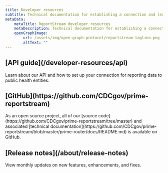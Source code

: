 ```yaml
---
title: Developer resources
subtitle: Technical documentation for establishing a connection and learning more about how ReportStream works.
metaData:
    metaTitle: ReportStream developer resources
    metaDescription: Technical documentation for establishing a connection and learning more about how ReportStream works
    openGraphImage:
        url: /assets/img/open-graph-protocol/reportstream-tagline.png
        altText: ""
---
```

<HeroWrapper>
<section className="usa-section grid-container">
<CardGroup>
        <Card gridLayout={{tablet: {col: 4}}}>
            <CardHeader>
                <h2 className="font-sans-lg">[API guide](/developer-resources/api)</h2>
            </CardHeader>
            <CardBody>
                Learn about our API and how to set up your connection for reporting data to public health entities.
            </CardBody>
        </Card>
        <Card gridLayout={{tablet: {col: 4}}}>
            <CardHeader>
                <h2 className="font-sans-lg">[GitHub](https://github.com/CDCgov/prime-reportstream)</h2>
            </CardHeader>
            <CardBody>
                As an open source project, all of our [source code](https://github.com/CDCgov/prime-reportstream/tree/master) and associated [technical documentation](https://github.com/CDCgov/prime-reportstream/blob/master/prime-router/docs/README.md) is available on GitHub.
            </CardBody>
        </Card>
        <Card gridLayout={{tablet: {col: 4}}}>
            <CardHeader>
                <h2 className="font-sans-lg">[Release notes](/about/release-notes)</h2>
            </CardHeader>
            <CardBody>
                View monthly updates on new features, enhancements, and fixes.
            </CardBody>
        </Card>
</CardGroup>
</section>
</HeroWrapper>
